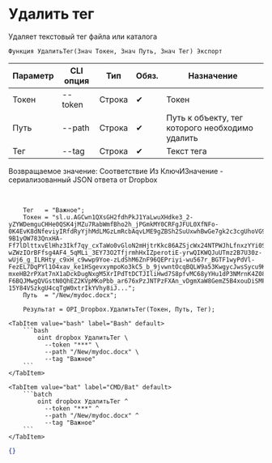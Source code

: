 ﻿---
sidebar_position: 3
description: Удалить тег и другие функции для работы с Dropbox в Открытом пакете интеграций - бесплатной open-source библиотеке интеграций для 1С:Предприятие 8, OneScript и CLI
keywords: [1C, 1С, 1С:Предприятие, 1С:Предприятие 8.3, API, Интеграция, Сервисы, Обмен, OneScript, CLI, Dropbox]
---


# Удалить тег
 Удаляет текстовый тег файла или каталога



`Функция УдалитьТег(Знач Токен, Знач Путь, Знач Тег) Экспорт`

  | Параметр | CLI опция | Тип | Обяз. | Назначение |
  |-|-|-|-|-|
  | Токен | --token | Строка | &#x2714; | Токен |
  | Путь | --path | Строка | &#x2714; | Путь к объекту, тег которого необходимо удалить |
  | Тег | --tag | Строка | &#x2714; | Текст тега |

  
  Возвращаемое значение:   Соответствие Из КлючИЗначение - сериализованный JSON ответа от Dropbox

<br/>



```bsl title="Пример использования для 1С:Предприятие/OneScript"
    Тег   = "Важное";
    Токен = "sl.u.AGCwn1QXsGH2fdhPkJ1YaLwuXHdke3_2-yZYWDemguCHHe0QSK4jMZu7RabWmfBho2h_jPGmkMY0CRFgJFUL0XfNFo-0K4EvK8dNfeviyIRfdRyYjhMdLMGzLmRcbAqvLME9gZBSh2SuUxwhBwGe7gk2c3cgUhoVG9PF6oppzMJDgi_Gvg7r2hcrVtTDp-9B1yOW783QnxHA-Ff7lDlttxvElHhz3Ikf7qy_cxTaWo0vGloN2mHjtrKkc86AZSjcWx24NTPWJhLfnxzYYi0SmcjM_LKJypDZ9XgNY2O7WNLcvBU7onVsZx-wZWzIOrBFfsg4AF4_5qMLi_3EY73O2TfjrmhHxIZperotiE-yrwQIKWQJuUTmz2B7U30z-wUj6_g_ILRHty_c9xH_c9wwp9Yoe-zLdShM6ZnF96QEPriyi-wu567r_BGTF1wyPdVl-FezEL7DqPYl1O4xav_ke1HSgevxympoKo3kC5_b_9jvwntOcqBQLW9a53KwgycJwsSycu9KLSI7-mxeHB2rPXat7nX1aDckDugNxgM5XrIPdTtDCTJIliHwd7S8pfvMC68yYHu1dP3NMrnK4Z08LRgNG5DKJWiI1eSqNXb_KpYw8QSa3Z98Z-F6BQJMwgQVGstN0QhEZ2KVpMKoPbb_ar676xPzJNTPzFXAn_vDgmXaW8GemZ5B4xouDiSMF67r-15Y84VSzkgU4cqTgW0xtrIkYVhy8iJ...";
    Путь  = "/New/mydoc.docx";

    Результат = OPI_Dropbox.УдалитьТег(Токен, Путь, Тег);
```
    

 <Tabs>
  
    <TabItem value="bash" label="Bash" default>
        ```bash
            oint dropbox УдалитьТег \
              --token "***" \
              --path "/New/mydoc.docx" \
              --tag "Важное"
        ```
    </TabItem>
  
    <TabItem value="bat" label="CMD/Bat" default>
        ```batch
            oint dropbox УдалитьТег ^
              --token "***" ^
              --path "/New/mydoc.docx" ^
              --tag "Важное"
        ```
    </TabItem>
</Tabs>


```json title="Результат"
{}
```
